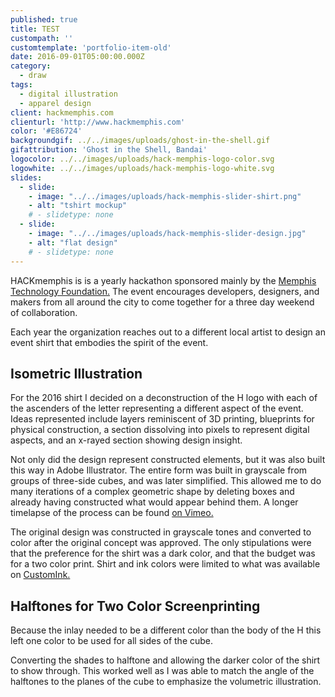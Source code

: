 ```yaml
---
published: true
title: TEST
custompath: ''
customtemplate: 'portfolio-item-old'
date: 2016-09-01T05:00:00.000Z
category:
  - draw
tags:
  - digital illustration
  - apparel design
client: hackmemphis.com
clienturl: 'http://www.hackmemphis.com'
color: '#E86724'
backgroundgif: ../../images/uploads/ghost-in-the-shell.gif
gifattribution: 'Ghost in the Shell, Bandai'
logocolor: ../../images/uploads/hack-memphis-logo-color.svg
logowhite: ../../images/uploads/hack-memphis-logo-white.svg
slides:
  - slide:
    - image: "../../images/uploads/hack-memphis-slider-shirt.png"
    - alt: "tshirt mockup"
    # - slidetype: none
  - slide:
    - image: "../../images/uploads/hack-memphis-slider-design.jpg"
    - alt: "flat design"
    # - slidetype: none
---
```


HACKmemphis is is a yearly hackathon sponsored mainly by the <a href="http://www.memphistechnology.org/" >Memphis Technology Foundation.</a> The event encourages developers, designers, and makers from all around the city to come together for a three day weekend of collaboration.

Each year the organization reaches out to a different local artist to design an event shirt that embodies the spirit of the event.

## Isometric Illustration

For the 2016 shirt I decided on a deconstruction of the H logo with each of the ascenders of the letter representing a different aspect of the event. Ideas represented include layers reminiscent of 3D printing, blueprints for physical construction, a section dissolving into pixels to represent digital aspects, and an x-rayed section showing design insight.

Not only did the design represent constructed elements, but it was also built this way in Adobe Illustrator. The entire form was built in grayscale from groups of three-side cubes, and was later simplified. This allowed me to do many iterations of a complex geometric shape by deleting boxes and already having constructed what would appear behind them. A longer timelapse of the process can be found <a href="https://vimeo.com/231281744" >on Vimeo.</a>

The original design was constructed in grayscale tones and converted to color after the original concept was approved. The only stipulations were that the preference for the shirt was a dark color, and that the budget was for a two color print. Shirt and ink colors were limited to what was available on <a href="https://www.customink.com/products/styles/canvas-tri-blend-t-shirt/242000" taget="_blank">CustomInk.</a>

## Halftones for Two Color Screenprinting

Because the inlay needed to be a different color than the body of the H this left one color to be used for all sides of the cube.

Converting the shades to halftone and allowing the darker color of the shirt to show through. This worked well as I was able to match the angle of the halftones to the planes of the cube to emphasize the volumetric illustration.
